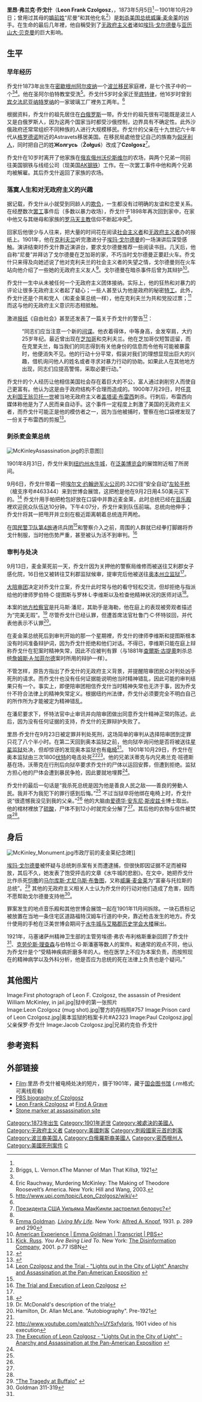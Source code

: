 {{noteTA
|1=zh-hans:乔戈什;zh-hant:佐克茲;
|2=zh-hans:弗兰克;zh-hant:法蘭克;
}}
{{Infobox Criminal
|subject_name = 里昂·乔戈什
|image   = Leon Czolgosz ca 1900.jpg
|image_size   = 150px
|image_caption =里昂·乔戈什，摄于1900年。
|birth_date = 1873年5月5日<ref name="census">[[1900年美国人口普查|Twelfth Census of the United States]], 1900, Orange, Cuyahoga, Ohio, T623 1261, page 4A, line 34</ref>
|birth_place = {{USA}}[[密歇根州|密歇根州]][[阿尔皮纳_(密歇根州)|阿尔皮纳]]
|death_date = {{death date and age|1901|10|29|1873|5|5}}
|death_place = {{USA}}[[纽约州|纽约州]][[奥本_(纽约州)|奥本]]
|charge       = [[谋杀|一级谋杀]]（刺杀美国总统[[威廉·麦金莱|威廉·麦金莱]]）
|penalty      = [[死刑|死刑]]（[[电椅|电椅]]处决）
|occupation   = 钢铁工人
|spouse       =
|parents      = 保罗·乔戈什（父亲）
|children     =
|signature    = Leon Czolgosz Signature.svg
}}
'''里昂·弗兰克·乔戈什'''（'''Leon Frank Czolgosz'''，{{IPA-pl|ˈtʂɔ͡lɡɔʂ}}，1873年5月5日<ref name=census/>－1901年10月29日；曾用过其母的[[夫姓|婚前姓]]“尼曼”和其他化名<ref name="manner">Briggs, L. Vernon.《The Manner of Man That Kills》, 1921</ref>）是[[刺杀|刺杀]][[美国总统|美国总统]][[威廉·麦金莱|威廉·麦金莱]]的凶手。在生命的最后几年裡，他自稱受到了[[无政府主义者|无政府主义者]]诸如[[埃玛·戈尔德曼|埃玛·戈尔德曼]]与[[亚历山大·贝克曼|亚历山大·贝克曼]]的巨大影响。

== 生平 ==
=== 早年经历 ===
乔戈什1873年出生在[[密歇根州|密歇根州]][[阿尔皮纳_(密歇根州)|阿尔皮纳]]一个[[波兰|波兰]][[移民|移民]]家庭裡，是七个孩子中的一个<ref name="manner" /><ref>Eric Rauchway, Murdering McKinley: The Making of Theodore Roosevelt’s America. New York: Hill and Wang, 2003.</ref>。他在圣阿尔伯特教堂受洗<ref>http://www.upi.com/topic/Leon_Czolgosz/wiki/</ref>。乔戈什5岁时全家迁至[[底特律|底特律]]，他16岁时曾到[[宾夕法尼亚|宾夕法尼亚]][[纳特罗纳_(宾夕法尼亚州)|纳特罗纳]]的一家玻璃工厂裡务工两年。<ref name="manner" />

根据资料，乔戈什的祖先居住在[[白俄罗斯|白俄罗斯]]一带。乔戈什的祖先很有可能既是波兰人又是白俄罗斯人，因为这两个国家当时都受沙俄控制，边界具有不确定性。此外沙俄政府还常常组织不同种族的人进行大规模移民。乔戈什的父亲在十九世纪六十年代从[[格罗德诺|格罗德诺]]附近的Astravets移居美国。在移民局處他登记自己的族裔为[[匈牙利人|匈牙利人]]，同时把自己的姓'''Жолгусь'''（'''Żołguś'''）改成了'''Czolgosz'''<ref name=KPBY>[http://www.kp.ru/daily/24205.4/409486/ Президента США Уильяма МакКинли застрелил белорус?]</ref>。

乔戈什在10岁时离开了他家族在[[俄亥俄州|俄亥俄州]][[沃伦斯维尔|沃伦斯维尔]]的农场，與两个兄弟一同前往美国钢铁与线缆公司（现美国[[AK钢铁|AK钢铁]]）工作。在一次罢工事件中他和两个兄弟均被解雇。其后乔戈什返回了家族的农场。

=== 落寞人生和对无政府主义的兴趣 ===
{{Anarchism sidebar}}
据记载，乔戈什从小就受到同龄人的[[欺负|欺负]]，一生都没有过明确的友谊和恋爱关系。在经歷数次[[罢工|罢工]]事件后（多数以暴力收场），乔戈什于1898年再次回到家中，在家中他又与其继母和家族的[[罗马天主教|罗马天主教]]信仰不断起冲突<ref name="manner" />。

回家后他很少与人往来，把大量的时间花在阅读[[社会主义|社会主义者]]和[[无政府主义者|无政府主义者]]办的报纸上。1901年，他在[[克利夫兰|克利夫兰]]听完激进分子[[埃玛·戈尔德曼|埃玛·戈尔德曼]]的一场演讲后深受感触。演讲结束时乔戈什靠近演讲台，要求戈尔德曼推荐一些阅读书目。几天后，他自称“尼曼”并拜访了戈尔德曼在芝加哥的家，不巧当时戈尔德曼正要赶火车。乔戈什只来得及向她述说了他对克利夫兰的社会主义者的失望之情，戈尔德曼则在火车站向他介绍了一些她的无政府主义友人<ref>[[Emma_Goldman|Emma Goldman]]. ''[[Living_My_Life|Living My Life]]''. New York: [[Alfred_A._Knopf|Alfred A. Knopf]], 1931. p. 289 and 290</ref>。戈尔德曼在暗杀事件后曾为其辩护<ref>[http://www.pbs.org/wgbh/amex/goldman/filmmore/pt.html American Experience | Emma Goldman | Transcript | PBS<!--Bot-generated title-->]</ref>。

乔戈什一生中从未被任何一个无政府主义团体接纳。实际上，他的狂热和对暴力的评论让很多无政府主义者起了疑心；一些人甚至认为他是政府的秘密[[特工|特工]]。此外，乔戈什还是个共和党人（和麦金莱总统一样），他在克利夫兰为共和党投过票；<ref>[[Russ_Kick|Kick, Russ]]. ''You Are Being Lied To''. New York: [[The_Disinformation_Company|The Disinformation Company]], 2001. p.77 ISBN</ref> 而这与他的无政府主义意识形态相抵触。

激进[[报纸|报纸]]《自由社会》甚至还发表了一篇关于乔戈什的警告<ref>{{Cite web |url=http://dwardmac.pitzer.edu/Anarchist_Archives/critics/everett/chapter5.html |title=Marshall Everett, Complete Life of William McKinley |accessdate=2009-11-30 |archive-date=2010-05-27 |archive-url=https://web.archive.org/web/20100527234959/http://dwardmac.pitzer.edu/Anarchist_Archives/critics/everett/chapter5.html |dead-url=no }}</ref>：

:“同志们应当注意一个新的[[间谍|间谍]]。他衣着得体，中等身高，金发窄肩，大约25岁年纪。最近曾出现在[[芝加哥|芝加哥]]和克利夫兰。他在芝加哥仅短暂逗留，而在克里夫兰，每当我们的同志得到有关他身份的信息而令他有可能被暴露时，他便消失不见。他的行动十分平常，假装对我们的理想显现出巨大的兴趣，借机询问他人的姓名或者寻求对暴力行动的协助。如果此人在其他地方出现，同志们应提高警惕，采取必要行动。”

乔戈什的个人经历让他相信美国社会存在着巨大的不公，富人通过剥削穷人而使自己更富有。他认为这是由于政府结构不合理而造成的。1900年7月29日，时任[[意大利|意大利]][[意大利国王|国王]][[翁贝托一世|翁贝托一世]]被当地无政府主义者[[盖塔诺·布雷西|盖塔诺·布雷西]]刺杀。行刺后，布雷西向媒体称他是为了人民而亲自动手。这个事件一定程度上刺激了美国的无政府主义者，而乔戈什可能正是他的模仿者之一，因为当他被捕时，警察在他口袋裡发现了一份关于布雷西的剪报<ref name="seibert">{{cite book|last= Seibert|first=Jeffrey|title=I Done My Duty: The Complete Story of the Assassination of President McKinley|url= https://archive.org/details/idonemydutycompl0000seib|publisher=Heritage Books|date=2002|pages=[https://archive.org/details/idonemydutycompl0000seib/page/n430 430]|isbn= 0788421182, 9780788421181}}</ref>。

=== 刺杀麦金莱总统 ===
[[Image:McKinleyAssassination.jpg|thumb]]的示意图]]
{{main|威廉·麦金莱遇刺案}}

1901年8月31日，乔戈什来到[[纽约州|纽约州]][[水牛城|水牛城]]，在[[泛美博览会|泛美博览会]]的展馆附近租了所房间。

9月6日，乔戈什带着一把[[埃尔文·约翰逊军火公司|埃尔文·约翰逊军火公司]]的.32口径“安全自动”[[左轮手枪|左轮手枪]]（槍支序号#463344）来到世博会展馆，这把枪是他在9月2日用4.50美元买下的。<ref>[http://ublib.buffalo.edu/libraries/exhibits/panam/law/czolgosz.html Leon Czolgosz and the Trial - "Lights out in the City of Light" Anarchy and Assassination at the Pan-American Exposition] {{webarchive|url=https://web.archive.org/web/20080208073417/http://ublib.buffalo.edu/libraries/exhibits/panam/law/czolgosz.html |date=2008-02-08 }}</ref> 乔戈什用手帕把枪包好放在口袋中并靠近麦金莱，此时总统已经在[[音乐殿|音乐殿]]裡欢迎民众队伍达10分钟。下午4:07分，乔戈什来到队伍前端。总统向他伸手；乔戈什将其一把甩开并立刻在极近距离朝着总统连开两枪。

在[[美国国民警卫队|国民警卫队第4旅]]通讯兵团<ref name="manner"/>和警察介入之前，周围的人群就已经拳打脚踢将乔戈什制服，当时他伤势严重，甚至被认为活不到审判。<ref>[http://www.buffalohistoryworks.com/panamex/assassination/executon.htm The Trial and Execution of Leon Czolgosz<!--Bot-generated title-->] {{webarchive|url=https://web.archive.org/web/20161114152742/http://www.buffalohistoryworks.com/panamex/assassination/executon.htm |date=2016-11-14 }}</ref>

=== 审判与处决 ===
9月13日，麦金莱死前一天，乔戈什因为关押他的警察局维修而被送往艾利郡女子感化院，16日他又被转往艾利郡监狱候审，提审完后他被送往[[奥本州立监狱|奥本州立监狱]]<ref name="manner" />。

[[大陪审团|大陪审团]]决定对乔戈什立案，乔戈什此时常与他的看守轻松交流，但却拒绝与指派给他的律师罗伯特·C·提图斯与罗林·L·李维斯以及检查他精神状况的医师对话<ref name="Andrews">{{cite book |last=Andrews |first=E. Benjamin |authorlink=Elisha Benjamin Andrews |title=History of the United States |publisher=Charles Scribner's Sons |date=1912 |location=New York}}</ref>。

本案的[[地方检察官|地方检察官]]是托马斯·潘尼，其助手是海勒，他在庭上的表现被旁观者描述为“完美无瑕”。<ref>Dr. McDonald's description of the trial</ref> 尽管乔戈什已经认罪，但遭首席法官杜鲁门·C·怀特驳回，并代表他表示不认罪<ref>Hamilton, Dr. Allan McLane. "Autobiography". Pre-1921</ref>。

在麦金莱总统死后到审判开始的那一个星期裡，乔戈什的律师李维斯和提图斯根本没有时间准备辩护词，因为乔戈什拒绝和他们对话。不得已，李维斯只能在庭上辩称乔戈什在犯案时精神失常，因此不应被判有罪（与1881年[[查爾斯·古提奧|查爾斯·古提奧]]刺杀总统[[詹姆斯·A·加菲尔德|詹姆斯·A·加菲尔德]]案时所用的辩护一样）。

不管怎样，原告方指出了乔戈什的无政府主义背景，并提醒陪审团民众对判处凶手死刑的请求。而乔戈什也没有任何证据能说明他当时精神错乱，因此可能的审判结果只有一个。事实上，即便陪审团相信乔戈什当时精神失常也无济于事，因为乔戈什不符合法律上的精神失常定义。根据纽约州法律，乔戈什必须要完全不明白自己的所作所为才能被定为精神错乱。

在潘尼要求下，怀特法官中止审讯并向陪审团做出同意乔戈什精神正常的陈述。此后，因为没有任何证据的支持，乔戈什的无罪辩护失败了。

里昂·乔戈什在9月23日被定罪并判处死刑，这场简单的审判从选择陪审团到定罪只花了八个半小时。{{citation needed|date=September 2007}}在第二天回到奥本监狱之前，他向狱卒询问他是否将被送往[[星星监狱|星星监狱]]处决，但却惊讶的发现奥本监狱也有[[电椅|电椅]]<ref name="manner" />。
{{Wikisource|Buffalo Commercial/Buffalo Men at the Execution|Buffalo Men at the Execution|en}}
1901年10月29日，乔戈什在奥本监狱由三次1800[[伏特|伏特]]的电击处死<ref>http://www.youtube.com/watch?v=UYSxfyIqrjs, 1901 video of his execution</ref><ref name="ublib.buffalo.edu">[http://ublib.buffalo.edu/libraries/exhibits/panam/law/execution.html#note4 The Execution of Leon Czolgosz - "Lights Out in the City of Light" - Anarchy and Assassination at the Pan-American Exposition] {{webarchive|url=https://web.archive.org/web/20110927085503/http://ublib.buffalo.edu/libraries/exhibits/panam/law/execution.html |date=2011-09-27 }}</ref>。他的兄弟沃蒂克与内兄弗兰克·班德斯基在场，沃蒂克在行刑后向狱卒要求乔戈什的尸体以运回安葬，但遭到拒绝。监狱方担心他的尸体会遭到暴民争抢，因此要就地埋葬<ref name="manner" />。

乔戈什的最后一句话是“我杀死总统是因为他是善良人民之敌——善良的勞動人民。我并不为我犯下的罪行感到后悔。”<ref name="seibert"/> 不过当狱卒将他绑在电椅上时，乔戈什说“很遗憾我没见到我的父亲。”<ref name="seibert"/> 他的大脑由[[爱德华·安东尼·斯皮兹卡|爱德华·安东尼·斯皮兹卡]]博士取出。
他的棺材裡放了[[硫酸|硫酸]]，尸体不到12小时就完全分解了<ref name="ublib.buffalo.edu"/>。其后他的衣物与信件被焚烧<ref name="seibert"/>。

==身后==
{{wikisource|The Tragedy at Buffalo|水牛城的悲剧|en}}
[[Image:McKinley_Monument.jpg|thumb]]市政厅前的麦金莱纪念碑]]

[[埃玛·戈尔德曼|埃玛·戈尔德曼]]被怀疑与总统刺杀案有关而遭逮捕，但很快即因证据不足而被释放{{citation needed|date=September 2007}}，其后不久，她发表了饱受抨击的文章《水牛城的悲剧》。在文中，她把乔戈什比作杀死[[恺撒|恺撒]]的[[马尔库斯·尤尼乌斯·布鲁图|马尔库斯·尤尼乌斯·布鲁图]]，又称[[威廉·麦金莱|威廉·麦金莱]]为“富豪与托拉斯的总统”。<ref>[http://ublib.buffalo.edu/libraries/exhibits/panam/law/images/tragedyatbuff.html "The Tragedy at Buffalo"] {{webarchive|url=https://web.archive.org/web/20110927085715/http://ublib.buffalo.edu/libraries/exhibits/panam/law/images/tragedyatbuff.html |date=2011-09-27 }}</ref> 其他的无政府主义相关人士认为乔戈什的行动对他们造成了危害，因而不愿帮助戈尔德曼支持他<ref>Goldman 311-319</ref>。

罪案发生的地点音乐殿和其他世博会展馆一起在1901年11月间拆除。一块石质标记被放置在当地一条住宅区道路福特汉姆车行道的中央，靠近枪击发生的地方。乔戈什使用的手枪在泛美世博会期间于[[水牛城与艾略郡历史学会大楼|水牛城与艾略郡历史学会大楼]]展出。 

1921年，马塞诸萨州精神卫生部的主管劳埃德·弗农·布利格斯重新回顾了乔戈什<ref name="manner" />、[[克劳伦斯·理查森|克劳伦斯·理查森]]与伯特兰·G·斯潘塞等数人的案件。和通常的观点不同，他认为乔戈什是个“受精神疾病折磨多年的人。他在医学上不应为本案负责，而按照现在的精神病学以及外科分析，他是否应为总统的死在法律上负责也是个疑问。”

==其他图片==
<gallery>
Image:First photograph of Leon F. Czolgosz, the assassin of President William McKinley, in jail.jpg|狱中的第一张照片<br>
Image:Leon Czolgosz (mug shot).jpg|警方的存档照#757
Image:Prison card of Leon Czolgosz.jpg|奥本监狱的档案卡片#A2323
Image:Paul Czolgosz.jpg|父亲保罗·乔戈什
Image:Jacob Czolgosz.jpg|兄弟约克伯·乔戈什
</gallery>

== 参考资料 ==
{{reflist|2}}

== 外部链接 ==
{{Commonscat|Leon Czolgosz}}
{{Wikisource|Author:Leon Czolgosz|Leon Czolgosz|en}}
* [http://memory.loc.gov/mbrs/lcmp001/m1b38298.rm Film]:里昂·乔戈什被电椅处决的短片，摄于1901年，藏于[[国会图书馆_(美国)|国会图书馆]] (.rm格式;可离线观看)
* [http://www.pbs.org/wgbh/amex/1900/peopleevents/pande16.html PBS biography of Czolgosz]
* [http://www.findagrave.com/cgi-bin/fg.cgi?page=gr&GRid=250 Leon Frank Czolgosz] at [[Find_A_Grave|Find A Grave]]
* [http://www.andrle.com/markers/mark030.htm Stone marker at assassination site]

{{美國總統遇刺企圖史}}

{{Authority control}}
{{DEFAULTSORT:Czolgosz, Leon}}
[[Category:1873年出生|Category:1873年出生]]
[[Category:1901年逝世|Category:1901年逝世]]
[[Category:被處決的美國人|Category:被處決的美國人]]
[[Category:无政府主义者|Category:无政府主义者]]
[[Category:美國刺客|Category:美國刺客]]
[[Category:刺殺國家元首的刺客|Category:刺殺國家元首的刺客]]
[[Category:波兰裔美国人|Category:波兰裔美国人]]
[[Category:白俄羅斯裔美國人|Category:白俄羅斯裔美國人]]
[[Category:密西根州人|Category:密西根州人]]
[[Category:美國死刑案件|Category:美國死刑案件]]
[[Category:被判謀殺罪的美國人|C]]